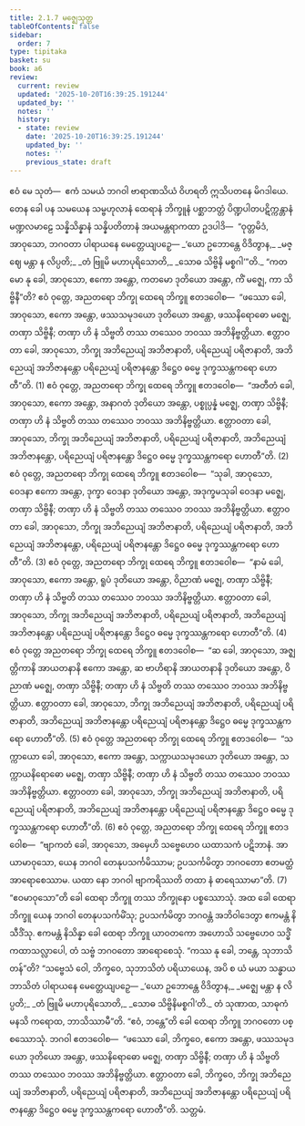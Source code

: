 ```yaml
---
title: 2.1.7 မဇ္ဈေသုတ္တ
tableOfContents: false
sidebar:
  order: 7
type: tipitaka
basket: su
book: a6
review:
  current: review
  updated: '2025-10-20T16:39:25.191244'
  updated_by: ''
  notes: ''
  history:
  - state: review
    date: '2025-10-20T16:39:25.191244'
    updated_by: ''
    notes: ''
    previous_state: draft
---
```



<DynamicBreadcrumb />


<ReviewStatus review={frontmatter.review} showDetails={true} />

<HypothesisAnnotation frontmatter={frontmatter} />

<Division number="61" book="a6" e="ch" v="16" p="349">

<Paragraph number="528" book="a6">
ဧဝံ မေ သုတံ—  ဧကံ သမယံ ဘဂဝါ ဗာရာဏသိယံ ဝိဟရတိ ဣသိပတနေ မိဂဒါယေ. တေန ခေါ ပန သမယေန သမ္ဗဟုလာနံ ထေရာနံ ဘိက္ခူနံ ပစ္ဆာဘတ္တံ ပိဏ္ဍပါတပဋိက္ကန္တာနံ မဏ္ဍလမာဠေ သန္နိသိန္နာနံ သန္နိပတိတာနံ အယမန္တရာကထာ ဥဒပါဒိ—  “ဝုတ္တမိဒံ, အာဝုသော, ဘဂဝတာ ပါရာယနေ မေတ္တေယျပဉှေ—
</Paragraph>

<Paragraph number="529" type="verses" book="a6">
_‘ယော ဥဘောန္တေ ဝိဒိတွာန,_  
_မဇ္ဈေ မန္တာ န လိပ္ပတိ;_  
_တံ ဗြူမိ မဟာပုရိသောတိ,_  
_သောဓ သိဗ္ဗိနိ မစ္စဂါ’”တိ._  

</Paragraph>

<Paragraph number="530" book="a6">
“ကတမော နု ခေါ, အာဝုသော, ဧကော အန္တော, ကတမော ဒုတိယော အန္တော, ကိံ မဇ္ဈေ, ကာ သိဗ္ဗိနီ”တိ? ဧဝံ ဝုတ္တေ, အညတရော ဘိက္ခု ထေရေ ဘိက္ခူ ဧတဒဝေါစ—  “ဖဿော ခေါ, အာဝုသော, ဧကော အန္တော, ဖဿသမုဒယော ဒုတိယော အန္တော, ဖဿနိရောဓော မဇ္ဈေ, တဏှာ သိဗ္ဗိနီ; တဏှာ ဟိ နံ သိဗ္ဗတိ တဿ တဿေဝ ဘဝဿ အဘိနိဗ္ဗတ္တိယာ. ဧတ္တာဝတာ ခေါ, အာဝုသော, ဘိက္ခု အဘိညေယျံ အဘိဇာနာတိ, ပရိညေယျံ ပရိဇာနာတိ, အဘိညေယျံ အဘိဇာနန္တော ပရိညေယျံ ပရိဇာနန္တော ဒိဋ္ဌေဝ ဓမ္မေ ဒုက္ခဿန္တကရော ဟောတီ”တိ. (1)
</Paragraph>

<Paragraph number="531" book="a6">
ဧဝံ ဝုတ္တေ, အညတရော ဘိက္ခု ထေရေ ဘိက္ခူ ဧတဒဝေါစ—  “အတီတံ ခေါ, အာဝုသော, ဧကော အန္တော, အနာဂတံ ဒုတိယော အန္တော, ပစ္စုပ္ပန္နံ မဇ္ဈေ, တဏှာ သိဗ္ဗိနီ; တဏှာ ဟိ နံ သိဗ္ဗတိ တဿ တဿေဝ ဘဝဿ အဘိနိဗ္ဗတ္တိယာ. ဧတ္တာဝတာ ခေါ, အာဝုသော, ဘိက္ခု အဘိညေယျံ အဘိဇာနာတိ, ပရိညေယျံ ပရိဇာနာတိ, အဘိညေယျံ အဘိဇာနန္တော, ပရိညေယျံ ပရိဇာနန္တော ဒိဋ္ဌေဝ ဓမ္မေ ဒုက္ခဿန္တကရော ဟောတီ”တိ. (2)
</Paragraph>

<Paragraph number="532" book="a6">
ဧဝံ ဝုတ္တေ, အညတရော ဘိက္ခု ထေရေ ဘိက္ခူ ဧတဒဝေါစ—  “သုခါ, အာဝုသော, ဝေဒနာ ဧကော အန္တော, ဒုက္ခာ ဝေဒနာ ဒုတိယော အန္တော, အဒုက္ခမသုခါ ဝေဒနာ မဇ္ဈေ, တဏှာ သိဗ္ဗိနီ; တဏှာ ဟိ နံ သိဗ္ဗတိ တဿ တဿေဝ ဘဝဿ အဘိနိဗ္ဗတ္တိယာ. ဧတ္တာဝတာ ခေါ, အာဝုသော, ဘိက္ခု အဘိညေယျံ အဘိဇာနာတိ, ပရိညေယျံ ပရိဇာနာတိ, အဘိညေယျံ အဘိဇာနန္တော, ပရိညေယျံ ပရိဇာနန္တော ဒိဋ္ဌေဝ ဓမ္မေ ဒုက္ခဿန္တကရော ဟောတီ”တိ. (3)
</Paragraph>

<Paragraph number="533" book="a6">
ဧဝံ ဝုတ္တေ, အညတရော ဘိက္ခု ထေရေ ဘိက္ခူ ဧတဒဝေါစ—  “နာမံ ခေါ, အာဝုသော, ဧကော အန္တော, ရူပံ ဒုတိယော အန္တော, ဝိညာဏံ မဇ္ဈေ, တဏှာ သိဗ္ဗိနီ; တဏှာ ဟိ နံ သိဗ္ဗတိ တဿ တဿေဝ ဘဝဿ အဘိနိဗ္ဗတ္တိယာ. ဧတ္တာဝတာ ခေါ, အာဝုသော, ဘိက္ခု အဘိညေယျံ အဘိဇာနာတိ, ပရိညေယျံ ပရိဇာနာတိ, အဘိညေယျံ အဘိဇာနန္တော ပရိညေယျံ ပရိဇာနန္တော ဒိဋ္ဌေဝ ဓမ္မေ ဒုက္ခဿန္တကရော ဟောတီ”တိ. (4)
</Paragraph>

<Paragraph number="534" book="a6">
ဧဝံ ဝုတ္တေ အညတရော ဘိက္ခု ထေရေ ဘိက္ခူ ဧတဒဝေါစ—  “ဆ ခေါ, အာဝုသော, အဇ္ဈတ္တိကာနိ အာယတနာနိ ဧကော အန္တော, ဆ ဗာဟိရာနိ အာယတနာနိ ဒုတိယော အန္တော, ဝိညာဏံ မဇ္ဈေ, တဏှာ သိဗ္ဗိနီ; တဏှာ ဟိ နံ သိဗ္ဗတိ တဿ တဿေဝ ဘဝဿ အဘိနိဗ္ဗတ္တိယာ. ဧတ္တာဝတာ ခေါ, အာဝုသော, ဘိက္ခု အဘိညေယျံ အဘိဇာနာတိ, ပရိညေယျံ ပရိဇာနာတိ, အဘိညေယျံ အဘိဇာနန္တော ပရိညေယျံ ပရိဇာနန္တော ဒိဋ္ဌေဝ ဓမ္မေ ဒုက္ခဿန္တကရော ဟောတီ”တိ. (5)
</Paragraph>

<Paragraph number="535" book="a6">
ဧဝံ ဝုတ္တေ အညတရော ဘိက္ခု ထေရေ ဘိက္ခူ ဧတဒဝေါစ—  “သက္ကာယော ခေါ, အာဝုသော, ဧကော အန္တော, သက္ကာယသမုဒယော ဒုတိယော အန္တော, သက္ကာယနိရောဓော မဇ္ဈေ, တဏှာ သိဗ္ဗိနီ; တဏှာ ဟိ နံ သိဗ္ဗတိ တဿ တဿေဝ ဘဝဿ အဘိနိဗ္ဗတ္တိယာ. ဧတ္တာဝတာ ခေါ, အာဝုသော, ဘိက္ခု အဘိညေယျံ အဘိဇာနာတိ, ပရိညေယျံ ပရိဇာနာတိ, အဘိညေယျံ အဘိဇာနန္တော ပရိညေယျံ ပရိဇာနန္တော ဒိဋ္ဌေဝ ဓမ္မေ ဒုက္ခဿန္တကရော ဟောတီ”တိ. (6)
</Paragraph>

<Paragraph number="536" book="a6">
ဧဝံ ဝုတ္တေ, အညတရော ဘိက္ခု ထေရေ ဘိက္ခူ ဧတဒဝေါစ—  “ဗျာကတံ ခေါ, အာဝုသော, အမှေဟိ သဗ္ဗေဟေဝ ယထာသကံ ပဋိဘာနံ. အာယာမာဝုသော, ယေန ဘဂဝါ တေနုပသင်္ကမိဿာမ; ဥပသင်္ကမိတွာ ဘဂဝတော ဧတမတ္ထံ အာရောစေဿာမ. ယထာ နော ဘဂဝါ ဗျာကရိဿတိ တထာ နံ ဓာရေဿာမာ”တိ. (7)
</Paragraph>

<Paragraph number="537" book="a6">
“ဧဝမာဝုသော”တိ ခေါ ထေရာ ဘိက္ခူ တဿ ဘိက္ခုနော ပစ္စဿောသုံ. အထ ခေါ ထေရာ ဘိက္ခူ ယေန ဘဂဝါ တေနုပသင်္ကမိံသု; ဥပသင်္ကမိတွာ ဘဂဝန္တံ အဘိဝါဒေတွာ ဧကမန္တံ နိသီဒိံသု. ဧကမန္တံ နိသိန္နာ ခေါ ထေရာ ဘိက္ခူ ယာဝတကော အဟောသိ သဗ္ဗေဟေဝ သဒ္ဓိံ ကထာသလ္လာပေါ, တံ သဗ္ဗံ ဘဂဝတော အာရောစေသုံ. “ကဿ နု ခေါ, ဘန္တေ, သုဘာသိတန်”တိ? “သဗ္ဗေသံ ဝေါ, ဘိက္ခဝေ, သုဘာသိတံ ပရိယာယေန, အပိ စ ယံ မယာ သန္ဓာယ ဘာသိတံ ပါရာယနေ မေတ္တေယျပဉှေ—
</Paragraph>

<Paragraph number="538" type="verses" book="a6">
_‘ယော ဥဘောန္တေ ဝိဒိတွာန,_  
_မဇ္ဈေ မန္တာ န လိပ္ပတိ;_  
_တံ ဗြူမိ မဟာပုရိသောတိ,_  
_သောဓ သိဗ္ဗိနိမစ္စဂါ’တိ._  

</Paragraph>

<Paragraph number="539" book="a6">
တံ သုဏာထ, သာဓုကံ မနသိ ကရောထ, ဘာသိဿာမီ”တိ. “ဧဝံ, ဘန္တေ”တိ ခေါ ထေရာ ဘိက္ခူ ဘဂဝတော ပစ္စဿောသုံ. ဘဂဝါ ဧတဒဝေါစ—  “ဖဿော ခေါ, ဘိက္ခဝေ, ဧကော အန္တော, ဖဿသမုဒယော ဒုတိယော အန္တော, ဖဿနိရောဓော မဇ္ဈေ, တဏှာ သိဗ္ဗိနီ; တဏှာ ဟိ နံ သိဗ္ဗတိ တဿ တဿေဝ ဘဝဿ အဘိနိဗ္ဗတ္တိယာ. ဧတ္တာဝတာ ခေါ, ဘိက္ခဝေ, ဘိက္ခု အဘိညေယျံ အဘိဇာနာတိ, ပရိညေယျံ ပရိဇာနာတိ, အဘိညေယျံ အဘိဇာနန္တော ပရိညေယျံ ပရိဇာနန္တော ဒိဋ္ဌေဝ ဓမ္မေ ဒုက္ခဿန္တကရော ဟောတီ”တိ.

</Paragraph>
</Division>

<Paragraph number="540" type="center" book="a6">
သတ္တမံ.
</Paragraph>
